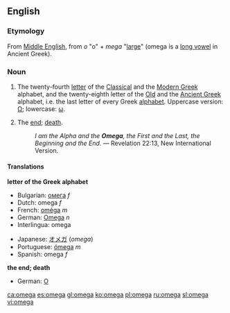 {{see|Omega}}
==English==

===Etymology===
From [[Middle English]], from {{Gr.}} ''o'' "o" + ''mega'' "[[large]]" (omega is a [[long vowel]] in Ancient Greek).

===Noun===
{{en-noun}}

# The twenty-fourth [[letter]] of the [[Classical Greek|Classical]] and the [[Greek|Modern Greek]] alphabet, and the twenty-eighth letter of the [[Old Greek|Old]] and the [[Ancient Greek]] alphabet, i.e. the last letter of every Greek [[alphabet]]. Uppercase version: [[Ω]]; lowercase: [[ω]].
# {{figurative}} The [[end]]; [[death]].
#:''I am the Alpha and the '''Omega''', the First and the Last, the Beginning and the End.'' — Revelation 22:13, New International Version.
====Translations====
'''letter of the Greek alphabet'''
{{top}}
*Bulgarian: [[омега]] ''f''
*Dutch: omega ''f''
*French: [[oméga]] ''m''
*German: [[Omega]] ''n''
*Interlingua: omega
{{mid}}
*Japanese: [[オメガ]] (''omega'')
*Portuguese: [[ómega]] ''m''
*Spanish: omega ''f''
{{bottom}}

'''the end; death'''
{{top}}
*German: [[O]] {{n}}
{{mid}}
{{bottom}}

[[ca:omega]]
[[es:omega]]
[[gl:omega]]
[[ko:omega]]
[[pl:omega]]
[[ru:omega]]
[[sl:omega]]
[[vi:omega]]